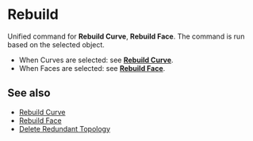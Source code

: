 
# Rebuild

<Reference shortcut="" command="Rebuild" button="Right of Command Bar" buttonIcon="button-rebuild"/>

Unified command for **Rebuild Curve**, **Rebuild Face**. The command is run based on the selected object.
  - When Curves are selected: see [**Rebuild Curve**](/sketch/rebuild-curve).
  - When Faces are selected: see [**Rebuild Face**](/solid/rebuild-face).

## See also
- [Rebuild Curve](rebuild-curve)
- [Rebuild Face](rebuild-face)
- [Delete Redundant Topology](delete-redundant-topology)